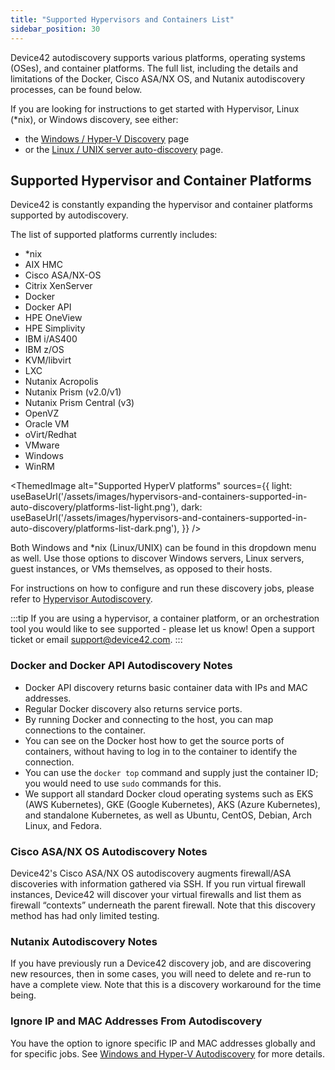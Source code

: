 ```yaml
---
title: "Supported Hypervisors and Containers List"
sidebar_position: 30
---
```



Device42 autodiscovery supports various platforms, operating systems (OSes), and container platforms. The full list, including the details and limitations of the Docker, Cisco ASA/NX OS, and Nutanix autodiscovery processes, can be found below.

If you are looking for instructions to get started with Hypervisor, Linux (\*nix), or Windows discovery, see either: 
- the [Windows / Hyper-V Discovery](/auto-discovery/windows-and-hyper-v-auto-discovery.mdx) page 
- or the [Linux / UNIX server auto-discovery](/auto-discovery/linux-unix-server-auto-discovery.mdx) page.

## Supported Hypervisor and Container Platforms

Device42 is constantly expanding the hypervisor and container platforms supported by autodiscovery. 

The list of supported platforms currently includes:

- \*nix
- AIX HMC
- Cisco ASA/NX-OS
- Citrix XenServer
- Docker
- Docker API
- HPE OneView
- HPE Simplivity
- IBM i/AS400
- IBM z/OS
- KVM/libvirt
- LXC
- Nutanix Acropolis
- Nutanix Prism (v2.0/v1)
- Nutanix Prism Central (v3)
- OpenVZ
- Oracle VM
- oVirt/Redhat
- VMware
- Windows
- WinRM

<ThemedImage
  alt="Supported HyperV platforms"
  sources={{
    light: useBaseUrl('/assets/images/hypervisors-and-containers-supported-in-auto-discovery/platforms-list-light.png'),
    dark: useBaseUrl('/assets/images/hypervisors-and-containers-supported-in-auto-discovery/platforms-list-dark.png'),
  }}
/>

Both Windows and \*nix (Linux/UNIX) can be found in this dropdown menu as well. Use those options to discover Windows servers, Linux servers, guest instances, or VMs themselves, as opposed to their hosts.

For instructions on how to configure and run these discovery jobs, please refer to [Hypervisor Autodiscovery](auto-discovery/virtual-machine-auto-discovery.mdx). 

:::tip
If you are using a hypervisor, a container platform, or an orchestration tool you would like to see supported - please let us know! Open a support ticket or email [support@device42.com](mailto:support@device42.com).
:::

### Docker and Docker API Autodiscovery Notes

- Docker API discovery returns basic container data with IPs and MAC addresses.
- Regular Docker discovery also returns service ports.
- By running Docker and connecting to the host, you can map connections to the container.
- You can see on the Docker host how to get the source ports of containers, without having to log in to the container to identify the connection.
- You can use the `docker top` command and supply just the container ID; you would need to use `sudo` commands for this.
- We support all standard Docker cloud operating systems such as EKS (AWS Kubernetes), GKE (Google Kubernetes), AKS (Azure Kubernetes), and standalone Kubernetes, as well as Ubuntu, CentOS, Debian, Arch Linux, and Fedora.

### Cisco ASA/NX OS Autodiscovery Notes

Device42's Cisco ASA/NX OS autodiscovery augments firewall/ASA discoveries with information gathered via SSH. If you run virtual firewall instances, Device42 will discover your virtual firewalls and list them as firewall “contexts” underneath the parent firewall. Note that this discovery method has had only limited testing.

### Nutanix Autodiscovery Notes

If you have previously run a Device42 discovery job, and are discovering new resources, then in some cases, you will need to delete and re-run to have a complete view. Note that this is a discovery workaround for the time being.

### Ignore IP and MAC Addresses From Autodiscovery

You have the option to ignore specific IP and MAC addresses globally and for specific jobs. See [Windows and Hyper-V Autodiscovery](/auto-discovery/windows-and-hyper-v-auto-discovery/#option-to-ignore-ipsmac-addresses.mdx) for more details.
